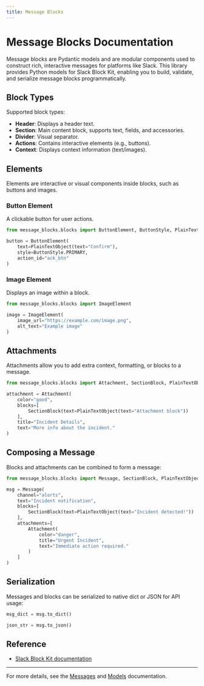 ```yaml
---
title: Message Blocks
---
```


# Message Blocks Documentation

Message blocks are Pydantic models and are modular components used to construct rich, interactive messages for platforms like Slack.
This library provides Python models for Slack Block Kit, enabling you to build, validate, and serialize message blocks programmatically.

## Block Types

Supported block types:
- **Header**: Displays a header text.
- **Section**: Main content block, supports text, fields, and accessories.
- **Divider**: Visual separator.
- **Actions**: Contains interactive elements (e.g., buttons).
- **Context**: Displays context information (text/images).

## Elements
Elements are interactive or visual components inside blocks, such as buttons and images.

### Button Element
A clickable button for user actions.
```python
from message_blocks.blocks import ButtonElement, ButtonStyle, PlainTextObject

button = ButtonElement(
    text=PlainTextObject(text="Confirm"),
    style=ButtonStyle.PRIMARY,
    action_id="ack_btn"
)
```

### Image Element
Displays an image within a block.
```python
from message_blocks.blocks import ImageElement

image = ImageElement(
    image_url="https://example.com/image.png",
    alt_text="Example image"
)
```

## Attachments
Attachments allow you to add extra context, formatting, or blocks to a message.
```python
from message_blocks.blocks import Attachment, SectionBlock, PlainTextObject

attachment = Attachment(
    color="good",
    blocks=[
        SectionBlock(text=PlainTextObject(text="Attachment block"))
    ],
    title="Incident Details",
    text="More info about the incident."
)
```

## Composing a Message
Blocks and attachments can be combined to form a message:
```python
from message_blocks.blocks import Message, SectionBlock, PlainTextObject, Attachment

msg = Message(
    channel="alerts",
    text="Incident notification",
    blocks=[
        SectionBlock(text=PlainTextObject(text="Incident detected!"))
    ],
    attachments=[
        Attachment(
            color="danger",
            title="Urgent Incident",
            text="Immediate action required."
        )
    ]
)
```

## Serialization
Messages and blocks can be serialized to native dict or JSON for API usage:
```python
msg_dict = msg.to_dict()
```
```python
json_str = msg.to_json()
```

## Reference
- [Slack Block Kit documentation](https://api.slack.com/block-kit)

---
For more details, see the [Messages](./messages.mdx) and [Models](./models.mdx) documentation.
